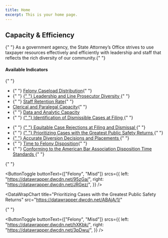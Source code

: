 ```yaml
---
title: Home
excerpt: This is your home page.
---
```



<Section py="2|4|8|10">
  <Container>
    <Flexbox
      flexDirection="column"
      alignItems="center|flex-start"
      textAlign="center|left"
    >
      <H1 m="0" fontWeight="extrabold" lineHeight="tight">
        Capacity & Efficiency
      </H1>
      <Section maxWidth="750px">
        <P>
          {" "}
          As a government agency, the State Attorney’s Office strives to use
          taxpayer resources effectively and efficiently with leadership and
          staff that reflects the rich diversity of our community.{" "}
        </P>
      </Section>
    </Flexbox>
    <Grid col="1|2" gap="0|0|12" alignItems="center">
      <P>
        <H4 m="0">Available Indicators </H4>{" "}
        <ul>
          <li>
            {" "}
            <a href="#felony-caseload"> Felony Caseload Distribution</a>{" "}
          </li>
          <li>
            {" "}
            <a href="#prosecutor-diversity">
              {" "}
              Leadership and Line Prosecutor Diversity
            </a>{" "}
          </li>
          <li>
            {" "}
            <a href="#staff-retention"> Staff Retention Rate</a>{" "}
          </li>
          <li>
            <a href="#clerical-capacity"> Clerical and Paralegal Capacity</a>{" "}
          </li> <li>
            {" "}
            <a href="#data-analytic-capacity">Data and Analytic Capacity</a>
          </li>
          <li>
            {" "}
            <a href="#ability-identify-dismissable">
              {" "}
              Identification of Dismissible Cases at Filing
            </a>{" "}
          </li>
        </ul>
      </P>
      <P>
        <ul>
          <li>
            {" "}
            <a href="#strategic-case-rejections">
              {" "}
              Equitable Case Rejections at Filing and Dismissal
            </a>{" "}
          </li>
          <li>
            {" "}
            <a href="#case-public-safety">
              {" "}
              Prioritizing Cases with the Greatest Public Safety Returns
            </a>{" "}
          </li>
          <li>
            <a href="#accurate-diversion">
              {" "}
              Accurate Diversion Decisions and Placements
            </a>{" "}
          </li>
          <li>
            {" "}
            <a href="#time-to-felony-dispo"> Time to Felony Disposition</a>{" "}
          </li>
          <li>
            {" "}
            <a href="#aba-time-standards">
              Conforming to the American Bar Association Disposition Time
              Standards
            </a>{" "}
          </li>
        </ul>{" "}
      </P>
    </Grid>
  </Container>
</Section>

<Container>


<Section maxWidth="750px">


<!-- ### 1.2 -->

<DataWrapChart
  title="Felony Caseload Distribution"
  src="https://datawrapper.dwcdn.net/hx0L6/5/"
/>

<a name="felony-caseload"> </a>

<DataWrapChart src="https://datawrapper.dwcdn.net/lobqk/" />

<!-- ### 1.3 -->

<DataWrapChart
  title="Leadership and Line Prosecutor Diversity"
  src="https://datawrapper.dwcdn.net/X7p8R/3/"
/>

<a name="prosecutor-diversity"> </a>

<DataWrapChart src="https://datawrapper.dwcdn.net/FYo0s/" />
<DataWrapChart src="https://datawrapper.dwcdn.net/rwJ8r/" />

<!-- ### 1.4 -->

<DataWrapChart
  title="Staff Retention Rate"
  src="https://datawrapper.dwcdn.net/04eXr/1/"
/>

<a name="staff-retention"> </a>

<DataWrapChart src="https://datawrapper.dwcdn.net/g8Dwl/" />

<!-- ### 1.5 -->

<DataWrapChart
  title="Clerical and Paralegal Capacity"
  src="https://datawrapper.dwcdn.net/aFbdr/5/"
/>

<a name="clerical-capacity"> </a>

<DataWrapChart src="https://datawrapper.dwcdn.net/ROHW2/" />

<!-- ### 1.6 -->

<DataWrapChart
  title="Data and Analytic Capacity"
  src="https://datawrapper.dwcdn.net/1CDZQ/7/"
/>

<a name="data-analytic-capacity"> </a>

<DataWrapChart src="https://datawrapper.dwcdn.net/Swmrz/" />

<DataWrapChart
  title="Ability to Identify Dismissible Cases at Filing"
  src="https://datawrapper.dwcdn.net/GwDgJ/3/"
/>

<a name="ability-identify-dismissable"> </a>

<ButtonToggle
  buttonText={["Felony", "Misd"]}
  srcs={{
    left: "https://datawrapper.dwcdn.net/95zGa/",
    right: "https://datawrapper.dwcdn.net/JRGez/",
  }}
/>

<DataWrapChart
  title="Strategic Case Rejections at Filing and Dismissal"
  src="https://datawrapper.dwcdn.net/3S22R/1/"
/>

<a name="strategic-case-rejections"> </a>

<DataWrapChart src="https://datawrapper.dwcdn.net/QzEHU/" />

<DataWrapChart
  title="Prioritizing Cases with the Greatest Public Safety Returns"
  src="https://datawrapper.dwcdn.net/ABAjA/1/"
>
  {" "}
</DataWrapChart>

<a name="case-public-safety"> </a>

<DataWrapChart src="https://datawrapper.dwcdn.net/UxjDC/" />

<DataWrapChart
  title="Accurate Diversion Decisions and Placements"
  src="https://datawrapper.dwcdn.net/1wfx0/5/"
/>

<a name="accurate-diversion"> </a>

<DataWrapChart src="https://datawrapper.dwcdn.net/NlTMZ/" />

<DataWrapChart
  title="Time to Felony Disposition"
  src="https://datawrapper.dwcdn.net/DnuHi/8/"
/>

<a name="time-to-felony-dispo"> </a>

<DataWrapChart src="https://datawrapper.dwcdn.net/D2yd3/" />

<DataWrapChart
  title="Conforming to ABA Disposition Time Standards"
  src="https://datawrapper.dwcdn.net/1Patl/2/"
/>

<a name="aba-time-standards"> </a>

<ButtonToggle
  buttonText={["Felony", "Misd"]}
  srcs={{
    left: "https://datawrapper.dwcdn.net/hXKbk/",
    right: "https://datawrapper.dwcdn.net/3pDwu/",
  }}
/>

</Section>


</Container>

